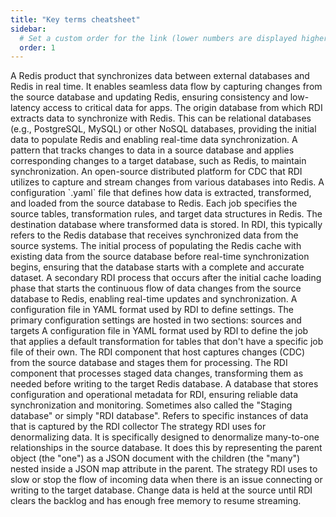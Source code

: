 ```yaml
---
title: "Key terms cheatsheet"
sidebar:
  # Set a custom order for the link (lower numbers are displayed higher up)
  order: 1
---
```


<Card title="Redis Data Integration (RDI)">
A Redis product that synchronizes data between external databases and Redis in real time. It enables seamless data flow by capturing changes from the source database and updating Redis, ensuring consistency and low-latency access to critical data for apps.
</Card>

<Card title="Source database">
The origin database from which RDI extracts data to synchronize with Redis. This can be relational databases (e.g., PostgreSQL, MySQL) or other NoSQL databases, providing the initial data to populate Redis and enabling real-time data synchronization.
</Card>

<Card title="Change Data Capture (CDC)">  
A pattern that tracks changes to data in a source database and applies corresponding changes to a target database, such as Redis, to maintain synchronization.  
</Card>  

<Card title="Debezium server">  
An open-source distributed platform for CDC that RDI utilizes to capture and stream changes from various databases into Redis.  
</Card>  

<Card title="Data Pipeline (RDI Job)">  
A configuration `.yaml` file that defines how data is extracted, transformed, and loaded from the source database to Redis. Each job specifies the source tables, transformation rules, and target data structures in Redis.   
</Card>  

<Card title="Target database">  
The destination database where transformed data is stored. In RDI, this typically refers to the Redis database that receives synchronized data from the source systems.  
</Card>  


<Card title="Initial Cache Loading">  
The initial process of populating the Redis cache with existing data from the source database before real-time synchronization begins, ensuring that the database starts with a complete and accurate dataset.  
</Card>  


<Card title="Change Streaming">  
A secondary RDI process that occurs after the initial cache loading phase that starts the continuous flow of data changes from the source database to Redis, enabling real-time updates and synchronization.  
</Card>  


<Card title="config.yaml">  
A configuration file in YAML format used by RDI to define settings. The primary configuration settings are hosted in two sections: sources and targets  
</Card>

<Card title="default-job.yaml">  
A configuration file in YAML format used by RDI to define the job that applies a default transformation for tables that don't have a specific job file of their own.
</Card>  


<Card title="Collector">  
The RDI component that host captures changes (CDC) from the source database and stages them for processing.
</Card>  


<Card title="Stream Processor">  
The RDI component that processes staged data changes, transforming them as needed before writing to the target Redis database.  
</Card>  


<Card title="RDI metadata database">  
A database that stores configuration and operational metadata for RDI, ensuring reliable data synchronization and monitoring. Sometimes also called the "Staging database" or simply "RDI database".
</Card>  

<Card title="Change Record">
Refers to specific instances of data that is captured by the RDI collector 
</Card>  

<Card title="Nesting">
The strategy RDI uses for denormalizing data. It is specifically designed to denormalize many-to-one relationships in the source database. It does this by representing the parent object (the "one") as a JSON document with the children (the "many") nested inside a JSON map attribute in the parent.
</Card>  

<Card title="Backpressure mechanism">
The strategy RDI uses to slow or stop the flow of incoming data when there is an issue connecting or writing to the target database. Change data is held at the source until RDI clears the backlog and has enough free memory to resume streaming.
</Card>  